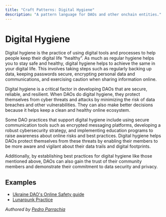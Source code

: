 ```yaml
---
title: "Craft Patterns: Digital Hygiene"
description: "A pattern language for DAOs and other onchain entities."
---
```


# Digital Hygiene

Digital hygiene is the practice of using digital tools and processes to help people keep their digital life “healthy”. As much as regular hygiene helps you to stay safe and healthy, digital hygiene helps to achieve the same in your digital life. This involves taking steps such as regularly backing up data, keeping passwords secure, encrypting personal data and communications, and exercising caution when sharing information online.

Digital hygiene is a critical factor in developing DAOs that are secure, reliable, and resilient. When DAOs do digital hygiene, they protect themselves from cyber threats and attacks by minimizing the risk of data breaches and other vulnerabilities. They can also make better decisions because it helps keep a clean and healthy online ecosystem.

Some DAO practices that support digital hygiene include using secure communication tools such as encrypted messaging platforms, developing a robust cybersecurity strategy, and implementing education programs to raise awareness about online risks and best practices. Digital hygiene helps DAOs protect themselves from these threats by enabling their members to be more aware and vigilant about their data trails and digital footprints.

Additionally, by establishing best practices for digital hygiene like those mentioned above, DAOs can also gain the trust of their community members and demonstrate their commitment to data security and privacy.

## Examples

- [Ukraine DAO's Online Safety guide](https://www.notion.so/3bb7749fdd674f79abcc543eab792795?pvs=21)
- [Lunarpunk Practice](https://dark.fi/insights/lunarpunk-practice.html)

*Authored by [Pedro Parrachia](https://x.com/parrachia)*